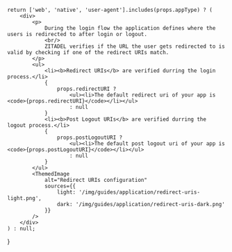 
    return ['web', 'native', 'user-agent'].includes(props.appType) ? (
        <div>
            <p>
                During the login flow the application defines where the users is redirected to after login or logout.
                <br/>
                ZITADEL verifies if the URL the user gets redirected to is valid by checking if one of the redirect URIs match.
            </p>
            <ul>
                <li><b>Redirect URIs</b> are verified durring the login process.</li>
                {
                    props.redirectURI ?
                        <ul><li>The default redirect uri of your app is <code>{props.redirectURI}</code></li></ul>
                        : null
                }
                <li><b>Post Logout URIs</b> are verified durring the logout process.</li>
                {
                    props.postLogoutURI ?
                        <ul><li>The default post logout uri of your app is <code>{props.postLogoutURI}</code></li></ul>
                        : null
                }
            </ul>
            <ThemedImage
                alt="Redirect URIs configuration"
                sources={{
                    light: '/img/guides/application/redirect-uris-light.png',
                    dark: '/img/guides/application/redirect-uris-dark.png'
                }}
            />
        </div>
    ) : null;
}
